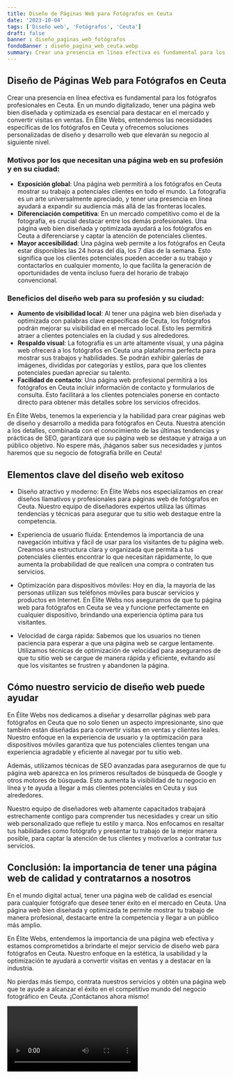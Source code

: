 ```yaml
---
title: Diseño de Páginas Web para Fotógrafos en Ceuta
date: '2023-10-04'
tags: ['Diseño web', 'Fotógrafos', 'Ceuta']
draft: false
banner : diseño_paginas_web_fotógrafos
fondoBanner : diseño_pagina_web_ceuta.webp
summary: Crear una presencia en línea efectiva es fundamental para los fotógrafos profesionales en Ceuta. En un mundo digitalizado, tener una página web bien diseñada y optimizada es esencial para destacar en el mercado y convertir visitas en ventas. En Élite Webs, entendemos las necesidades específicas de los fotógrafos en Ceuta y ofrecemos soluciones personalizadas de diseño y desarrollo web que elevarán su negocio al siguiente nivel.
---
```


## Diseño de Páginas Web para Fotógrafos en Ceuta

Crear una presencia en línea efectiva es fundamental para los fotógrafos profesionales en Ceuta. En un mundo digitalizado, tener una página web bien diseñada y optimizada es esencial para destacar en el mercado y convertir visitas en ventas. En Élite Webs, entendemos las necesidades específicas de los fotógrafos en Ceuta y ofrecemos soluciones personalizadas de diseño y desarrollo web que elevarán su negocio al siguiente nivel.

### Motivos por los que necesitan una página web en su profesión y en su ciudad:
- **Exposición global**: Una página web permitirá a los fotógrafos en Ceuta mostrar su trabajo a potenciales clientes en todo el mundo. La fotografía es un arte universalmente apreciado, y tener una presencia en línea ayudará a expandir su audiencia más allá de las fronteras locales.
- **Diferenciación competitiva**: En un mercado competitivo como el de la fotografía, es crucial destacar entre los demás profesionales. Una página web bien diseñada y optimizada ayudará a los fotógrafos en Ceuta a diferenciarse y captar la atención de potenciales clientes.
- **Mayor accesibilidad**: Una página web permite a los fotógrafos en Ceuta estar disponibles las 24 horas del día, los 7 días de la semana. Esto significa que los clientes potenciales pueden acceder a su trabajo y contactarlos en cualquier momento, lo que facilita la generación de oportunidades de venta incluso fuera del horario de trabajo convencional.

### Beneficios del diseño web para su profesión y su ciudad:
- **Aumento de visibilidad local**: Al tener una página web bien diseñada y optimizada con palabras clave específicas de Ceuta, los fotógrafos podrán mejorar su visibilidad en el mercado local. Esto les permitirá atraer a clientes potenciales en la ciudad y sus alrededores.
- **Respaldo visual**: La fotografía es un arte altamente visual, y una página web ofrecerá a los fotógrafos en Ceuta una plataforma perfecta para mostrar sus trabajos y habilidades. Se podrán exhibir galerías de imágenes, divididas por categorías y estilos, para que los clientes potenciales puedan apreciar su talento.
- **Facilidad de contacto**: Una página web profesional permitirá a los fotógrafos en Ceuta incluir información de contacto y formularios de consulta. Esto facilitará a los clientes potenciales ponerse en contacto directo para obtener más detalles sobre los servicios ofrecidos.

En Élite Webs, tenemos la experiencia y la habilidad para crear páginas web de diseño y desarrollo a medida para fotógrafos en Ceuta. Nuestra atención a los detalles, combinada con el conocimiento de las últimas tendencias y prácticas de SEO, garantizará que su página web se destaque y atraiga a un público objetivo. No espere más, ¡háganos saber sus necesidades y juntos haremos que su negocio de fotografía brille en Ceuta!

<GifSeo />

<Cta />

## Elementos clave del diseño web exitoso

- Diseño atractivo y moderno: En Élite Webs nos especializamos en crear diseños llamativos y profesionales para páginas web de fotógrafos en Ceuta. Nuestro equipo de diseñadores expertos utiliza las últimas tendencias y técnicas para asegurar que tu sitio web destaque entre la competencia.

- Experiencia de usuario fluida: Entendemos la importancia de una navegación intuitiva y fácil de usar para los visitantes de tu página web. Creamos una estructura clara y organizada que permita a tus potenciales clientes encontrar lo que necesitan rápidamente, lo que aumenta la probabilidad de que realicen una compra o contraten tus servicios.

- Optimización para dispositivos móviles: Hoy en día, la mayoría de las personas utilizan sus teléfonos móviles para buscar servicios y productos en Internet. En Élite Webs nos aseguramos de que tu página web para fotógrafos en Ceuta se vea y funcione perfectamente en cualquier dispositivo, brindando una experiencia óptima para tus visitantes.

- Velocidad de carga rápida: Sabemos que los usuarios no tienen paciencia para esperar a que una página web se cargue lentamente. Utilizamos técnicas de optimización de velocidad para asegurarnos de que tu sitio web se cargue de manera rápida y eficiente, evitando así que los visitantes se frustren y abandonen la página.

## Cómo nuestro servicio de diseño web puede ayudar

En Élite Webs nos dedicamos a diseñar y desarrollar páginas web para fotógrafos en Ceuta que no solo tienen un aspecto impresionante, sino que también están diseñadas para convertir visitas en ventas y clientes leales. Nuestro enfoque en la experiencia de usuario y la optimización para dispositivos móviles garantiza que tus potenciales clientes tengan una experiencia agradable y eficiente al navegar por tu sitio web.

Además, utilizamos técnicas de SEO avanzadas para asegurarnos de que tu página web aparezca en los primeros resultados de búsqueda de Google y otros motores de búsqueda. Esto aumenta la visibilidad de tu negocio en línea y te ayuda a llegar a más clientes potenciales en Ceuta y sus alrededores.

Nuestro equipo de diseñadores web altamente capacitados trabajará estrechamente contigo para comprender tus necesidades y crear un sitio web personalizado que refleje tu estilo y marca. Nos enfocamos en resaltar tus habilidades como fotógrafo y presentar tu trabajo de la mejor manera posible, para captar la atención de tus clientes y motivarlos a contratar tus servicios.

## Conclusión: la importancia de tener una página web de calidad y contratarnos a nosotros

En el mundo digital actual, tener una página web de calidad es esencial para cualquier fotógrafo que desee tener éxito en el mercado en Ceuta. Una página web bien diseñada y optimizada te permite mostrar tu trabajo de manera profesional, destacarte entre la competencia y llegar a un público más amplio.

En Élite Webs, entendemos la importancia de una página web efectiva y estamos comprometidos a brindarte el mejor servicio de diseño web para fotógrafos en Ceuta. Nuestro enfoque en la estética, la usabilidad y la optimización te ayudará a convertir visitas en ventas y a destacar en la industria.

No pierdas más tiempo, contrata nuestros servicios y obtén una página web que te ayude a alcanzar el éxito en el competitivo mundo del negocio fotográfico en Ceuta. ¡Contáctanos ahora mismo!

<Video />

<CtaBot job='Fotógrafos' city='Ceuta'/>

<Gmaps query='Ceuta+españa+maps' />